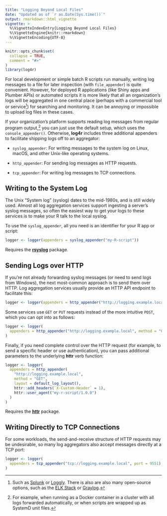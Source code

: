 ```yaml
---
title: "Logging Beyond Local Files"
date: "Updated as of `r as.Date(Sys.time())`"
output: rmarkdown::html_vignette
vignette: >
  %\VignetteIndexEntry{Logging Beyond Local Files}
  %\VignetteEngine{knitr::rmarkdown}
  %\VignetteEncoding{UTF-8}
---
```


```r
knitr::opts_chunk$set(
  collapse = TRUE,
  comment = "#>"
)
library(log4r)
```

For local development or simple batch R scripts run manually, writing log
messages to a file for later inspection (with `file_appender`) is quite
convenient. However, for deployed R applications (like Shiny apps and Plumber
APIs) or automated scripts it is more likely that all an organization's logs
will be aggregated in one central place (perhaps with a commercial tool or
service[^1]) for searching and monitoring. It can be annoying or impossible to
upload log files in these cases.

If your organization's platform supports reading log messages from regular
program output,[^2] you can just use the default setup, which uses the
`console_appender()`. Otherwise, **log4r** includes three additional appenders
to facilitate shipping logs off to an aggregator:

* `syslog_appender`: For writing messages to the system log on Linux, macOS, and
  other Unix-like operating systems.

* `http_appender`: For sending log messages as HTTP requests.

* `tcp_appender`: For writing log messages to TCP connections.

## Writing to the System Log

The Unix "System log" (syslog) dates to the mid-1980s, and is still widely used.
Almost all log aggregation services support ingesting a server's syslog
messages, so often the easiest way to get your logs to these services is to make
your R talk to the local syslog.

To use the `syslog_appender`, all you need is an identifier for your R app or
script:

```r
logger <- logger(appenders = syslog_appender("my-R-script"))
```

Requires the [**rsyslog**](https://cran.r-project.org/package=rsyslog) package.

## Sending Logs over HTTP

If you're not already forwarding syslog messages (or need to send logs from
Windows), the next most-common approach is to send them over HTTP. Log
aggregation services usually provide an HTTP API endpoint to facilitate this:

```r
logger <- logger(appenders = http_appender("http://logging.example.local"))
```

Some services use `GET` or `PUT` requests instead of the more intuitive `POST`,
which you can opt into as follows:

```r
logger <- logger(
  appenders = http_appender("http://logging.example.local", method = "GET")
)
```

Finally, if you need complete control over the HTTP request (for example, to
send a specific header or use authentication), you can pass additional
parameters to the underlying **httr** verb function:

```r
logger <- logger(
  appenders = http_appender(
    "http://logging.example.local",
    method = "GET",
    layout = default_log_layout(),
    httr::add_headers(`X-Custom-Header` = 1),
    httr::user_agent("my-r-script/1.0.0")
  )
)
```


Requires the [**httr**](https://cran.r-project.org/package=httr) package.

## Writing Directly to TCP Connections

For some workloads, the send-and-receive structure of HTTP requests may be
undesirable, so many log aggregators also accept messages directly at a TCP
port:

```r
logger <- logger(
  appenders = tcp_appender("tcp://logging.example.local", port = 9551)
)
```

[^1]: Such as [Splunk](https://www.splunk.com/) or
[Loggly](https://www.loggly.com/solution/log-management/). There is also are
also many open-source options, such as the [ELK
Stack](https://www.elastic.co/what-is/elk-stack) or
[Graylog](https://www.graylog.org/).

[^2]: For example, when running as a Docker container in a cluster with all logs
forwarded automatically, or when scripts are wrapped up as SystemD unit files.
